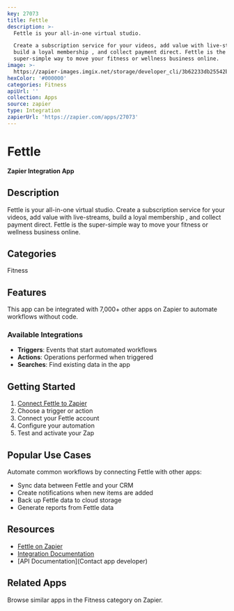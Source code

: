 ```yaml
---
key: 27073
title: Fettle
description: >-
  Fettle is your all-in-one virtual studio.

  Create a subscription service for your videos, add value with live-streams,
  build a loyal membership , and collect payment direct. Fettle is the
  super-simple way to move your fitness or wellness business online.
image: >-
  https://zapier-images.imgix.net/storage/developer_cli/3b62233db25542bb4ecdbd9a0391f68f.png?auto=format%2Ccompress&ixlib=python-3.0.0&q=50
hexColor: '#000000'
categories: Fitness
apiUrl: ''
collection: Apps
source: zapier
type: Integration
zapierUrl: 'https://zapier.com/apps/27073'
---
```

# Fettle

**Zapier Integration App**

## Description

Fettle is your all-in-one virtual studio.
Create a subscription service for your videos, add value with live-streams, build a loyal membership , and collect payment direct. Fettle is the super-simple way to move your fitness or wellness business online.

## Categories

Fitness

## Features

This app can be integrated with 7,000+ other apps on Zapier to automate workflows without code.

### Available Integrations

- **Triggers**: Events that start automated workflows
- **Actions**: Operations performed when triggered
- **Searches**: Find existing data in the app

## Getting Started

1. [Connect Fettle to Zapier](https://zapier.com/apps/27073)
2. Choose a trigger or action
3. Connect your Fettle account
4. Configure your automation
5. Test and activate your Zap

## Popular Use Cases

Automate common workflows by connecting Fettle with other apps:

- Sync data between Fettle and your CRM
- Create notifications when new items are added
- Back up Fettle data to cloud storage
- Generate reports from Fettle data

## Resources

- [Fettle on Zapier](https://zapier.com/apps/27073)
- [Integration Documentation](https://zapier.com/apps/27073/integrations)
- [API Documentation](Contact app developer)

## Related Apps

Browse similar apps in the Fitness category on Zapier.
